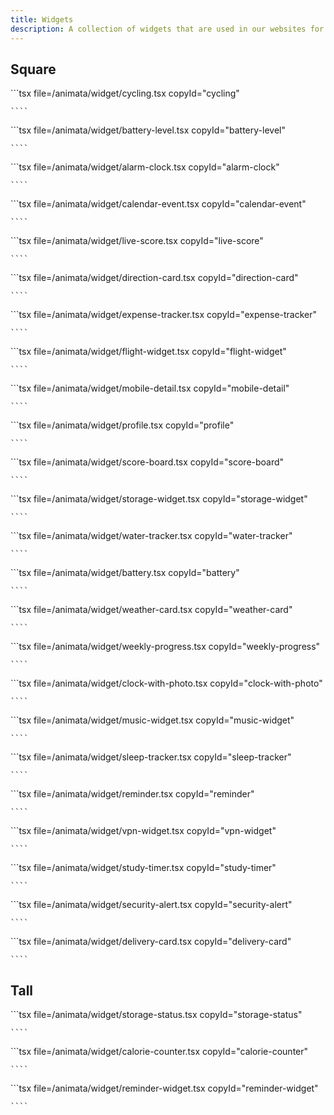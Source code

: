```yaml
---
title: Widgets
description: A collection of widgets that are used in our websites for bento grids and other presentations.
---
```



## Square

<ComponentList>
  <ComponentListItem copyId="cycling">
    <Cycling />
    ```tsx file=<rootDir>/animata/widget/cycling.tsx copyId="cycling"

    ````

  </ComponentListItem>

  <ComponentListItem copyId="battery-level">
    <BatteryLevel />
    ```tsx file=<rootDir>/animata/widget/battery-level.tsx copyId="battery-level"

    ````

  </ComponentListItem>

  <ComponentListItem copyId="alarm-clock">
    <AlarmClock />
    ```tsx file=<rootDir>/animata/widget/alarm-clock.tsx copyId="alarm-clock"

    ````

  </ComponentListItem>

  <ComponentListItem copyId="calendar-event">
    <CalendarEvent />
    ```tsx file=<rootDir>/animata/widget/calendar-event.tsx copyId="calendar-event"

    ````

  </ComponentListItem>

  <ComponentListItem copyId="live-score">
    <LiveScore />
    ```tsx file=<rootDir>/animata/widget/live-score.tsx copyId="live-score"

    ````

  </ComponentListItem>

  <ComponentListItem copyId="direction-card">
    <DirectionCard />
    ```tsx file=<rootDir>/animata/widget/direction-card.tsx copyId="direction-card"

    ````

  </ComponentListItem>

  <ComponentListItem copyId="expense-tracker">
    <ExpenseTracker />
    ```tsx file=<rootDir>/animata/widget/expense-tracker.tsx copyId="expense-tracker"

    ````

  </ComponentListItem>

  <ComponentListItem copyId="flight-widget">
    <FlightWidget />
    ```tsx file=<rootDir>/animata/widget/flight-widget.tsx copyId="flight-widget"

    ````

  </ComponentListItem>

  <ComponentListItem copyId="mobile-detail">
    <MobileDetail />
    ```tsx file=<rootDir>/animata/widget/mobile-detail.tsx copyId="mobile-detail"

    ````

  </ComponentListItem>

  <ComponentListItem copyId="profile">
    <Profile />
    ```tsx file=<rootDir>/animata/widget/profile.tsx copyId="profile"

    ````

  </ComponentListItem>

  <ComponentListItem copyId="score-board">
    <ScoreBoard />
    ```tsx file=<rootDir>/animata/widget/score-board.tsx copyId="score-board"

    ````

  </ComponentListItem>

  <ComponentListItem copyId="storage-widget">
    <StorageWidget />
    ```tsx file=<rootDir>/animata/widget/storage-widget.tsx copyId="storage-widget"

    ````

  </ComponentListItem>

  <ComponentListItem copyId="water-tracker">
    <WaterTracker />
    ```tsx file=<rootDir>/animata/widget/water-tracker.tsx copyId="water-tracker"

    ````

  </ComponentListItem>

  <ComponentListItem copyId="battery">
    <Battery />
    ```tsx file=<rootDir>/animata/widget/battery.tsx copyId="battery"

    ````

  </ComponentListItem>

  <ComponentListItem copyId="weather-card">
    <WeatherCard />
    ```tsx file=<rootDir>/animata/widget/weather-card.tsx copyId="weather-card"

    ````

  </ComponentListItem>

  <ComponentListItem copyId="weekly-progress">
    <WeeklyProgress />
    ```tsx file=<rootDir>/animata/widget/weekly-progress.tsx copyId="weekly-progress"

    ````

  </ComponentListItem>

  <ComponentListItem copyId="clock-with-photo">
    <ClockWithPhoto />
    ```tsx file=<rootDir>/animata/widget/clock-with-photo.tsx copyId="clock-with-photo"

    ````

  </ComponentListItem>

  <ComponentListItem copyId="music-widget">
    <MusicWidget />
    ```tsx file=<rootDir>/animata/widget/music-widget.tsx copyId="music-widget"

    ````

  </ComponentListItem>

  <ComponentListItem copyId="sleep-tracker">
    <SleepTracker />
    ```tsx file=<rootDir>/animata/widget/sleep-tracker.tsx copyId="sleep-tracker"

    ````

  </ComponentListItem>

  <ComponentListItem copyId="reminder">
    <Reminder />
    ```tsx file=<rootDir>/animata/widget/reminder.tsx copyId="reminder"

    ````

  </ComponentListItem>

  <ComponentListItem copyId="vpn-widget">
    <VpnWidget />
    ```tsx file=<rootDir>/animata/widget/vpn-widget.tsx copyId="vpn-widget"

    ````

  </ComponentListItem>

  <ComponentListItem copyId="study-timer">
    <StudyTimer />
    ```tsx file=<rootDir>/animata/widget/study-timer.tsx copyId="study-timer"

    ````

  </ComponentListItem>

  <ComponentListItem copyId="security-alert">
    <SecurityAlert />
    ```tsx file=<rootDir>/animata/widget/security-alert.tsx copyId="security-alert"

    ````

  </ComponentListItem>

  <ComponentListItem copyId="delivery-card">
    <DeliveryCard />
    ```tsx file=<rootDir>/animata/widget/delivery-card.tsx copyId="delivery-card"

    ````

  </ComponentListItem>
</ComponentList>

## Tall

<ComponentList className="lg:grid-cols-2">

  <ComponentListItem copyId="storage-status">
    <StorageStatus />
    ```tsx file=<rootDir>/animata/widget/storage-status.tsx copyId="storage-status"

    ````

  </ComponentListItem>

  <ComponentListItem copyId="calorie-counter">
    <CalorieCounter />
    ```tsx file=<rootDir>/animata/widget/calorie-counter.tsx copyId="calorie-counter"

    ````

  </ComponentListItem>

  <ComponentListItem copyId="reminder-widget">
    <ReminderWidget />
    ```tsx file=<rootDir>/animata/widget/reminder-widget.tsx copyId="reminder-widget"

    ````

  </ComponentListItem>
</ComponentList>

